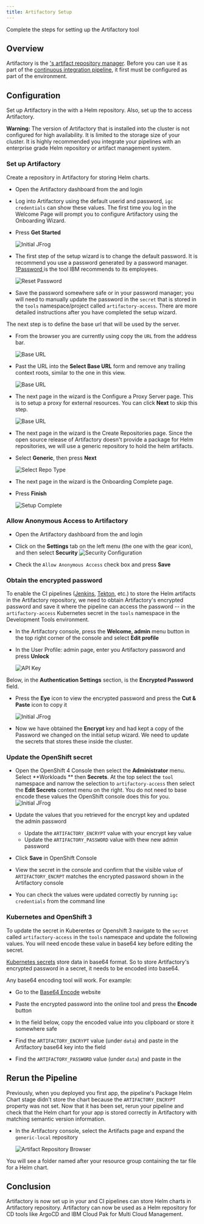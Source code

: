 ```yaml
---
title: Artifactory Setup
---
```



<PageDescription>

Complete the steps for setting up the Artifactory tool

</PageDescription>

## Overview

Artifactory is the [<Globals name="env" />'s artifact repository manager](/guides/artifact-management).
Before you can use it as part of the [continuous integration pipeline](/guides/continuous-integration),
it first must be configured as part of the environment.

##  Configuration

Set up Artifactory in the <Globals name="env" /> with a Helm repository.
Also, set up the <Globals name="env" /> to access Artifactory.

<InlineNotification kind="warning">

**Warning:** The version of Artifactory that is installed into the cluster is
 not configured for high availability. It is limited to the
  storage size of your cluster. It is highly recommended you integrate your
   pipelines with an enterprise grade Helm repository or artifact
    management
    system.  
     
</InlineNotification>

### Set up Artifactory

Create a repository in Artifactory for storing Helm charts.

- Open the Artifactory dashboard from the [<Globals name="dashboard" />](/getting-started/dashboard) and login

- Log into Artifactory using the default userid and password, `igc credentials` can show these values. The first time
you log in the Welcome Page will prompt you to configure Artifactory using the Onboarding Wizard.

- Press **Get Started**

  <ArtDirection>

  ![Initial JFrog](/images/1-jfrog.png)

  </ArtDirection>

- The first step of the setup wizard is to change the default password. It is
 recommend you use a password generated by a password manager. [1Password
 ](https://1password.com) is the tool IBM recommends to its employees.

  <ArtDirection>

  ![Reset Password](/images/2-resetpassword.png)

  </ArtDirection>

- Save the password somewhere safe or in your password manager; you will need to
  manually update the password in the  `secret` that is stored in the `tools` namespace/project
  called `artifactory-access`. There are more detailed instructions after you
  have completed the setup wizard.

The next step is to define the base url that will be used by the server. 

- From the browser you are currently using copy the `URL` from the address bar.

  <ArtDirection>

  ![Base URL](/images/3-baseurl.png)

  </ArtDirection>

- Past the URL into the **Select Base URL** form and remove any trailing
 context roots, similar to the one in this view.

  <ArtDirection>

  ![Base URL](/images/3-baseurl-complete.png)

  </ArtDirection>

- The next page in the wizard is the Configure a Proxy Server page. This is to
  setup a proxy for external resources. You can click **Next** to skip this
  step.

  <ArtDirection>

  ![Base URL](/images/4-proxy.png)

  </ArtDirection>

- The next page in the wizard is the Create Repositories page. Since the open source release of
  Artifactory doesn't provide a package for Helm repositories, we will use a generic repository to hold the helm
  artifacts.

- Select **Generic**, then press **Next**

  <ArtDirection>

  ![Select Repo Type](/images/5-selectrepotype.png)

  </ArtDirection>

- The next page in the wizard is the Onboarding Complete page. 

- Press **Finish**

  <ArtDirection>

  ![Setup Complete](/images/5-createcomplete.png)

  </ArtDirection>

### Allow Anonymous Access to Artifactory

- Open the Artifactory dashboard from the [<Globals name="dashboard" />](/getting-started/dashboard) and login

- Click on the **Settings** tab on the left menu (the one with the gear icon), and then select
 **Security**
    ![Security Configuration](/images/securitysettings.png)

- Check the `Allow Anonymous Access` check box and press **Save**

### Obtain the encrypted password 

To enable the CI pipelines ([Jenkins](/guides/continuous-integration), [Tekton](/guides/continuous-integration-tekton), etc.)
to store the Helm artifacts in the Artifactory repository, we need to obtain
Artifactory's encrypted password and save it where the pipeline can access the password -- in the `artifactory-access`
Kubernetes secret in the `tools` namespace in the Development Tools environment.

- In the Artifactory console, press the **Welcome, admin** menu button in the top right corner of the console and select **Edit profile**

- In the User Profile: admin page, enter you Artifactory password and press **Unlock**

  <ArtDirection>

  ![API Key](/images/jfrogapikey.png)

  </ArtDirection>

Below, in the **Authentication Settings** section, is the **Encrypted Password** field.

- Press the **Eye** icon to view the encrypted password and press the **Cut & Paste** icon to copy it

  <ArtDirection>

  ![Initial JFrog](/images/viewapikey.png)

  </ArtDirection>

- Now we have obtained the **Encrypt** key and had kept a copy of the
  Password we changed on the initial setup wizard. We need to update the
  secrets that stores these inside the cluster.

### Update the OpenShift secret

- Open the OpenShift 4 Console then select the **Administrator** menu. Select **Workloads
  ** then **Secrets**. At the top select the `tool` namespace and narrow the selection to
  `artifactory-access` then select the **Edit Secrets** context menu on the right. You do
  not need to base encode these values the OpenShift console does this for you.
  ![Initial JFrog](/images/settingskeys.png)

- Update the values that you retrieved for the encrypt key and updated the
 admin password
    - Update the `ARTIFACTORY_ENCRYPT` value with your encrypt key value
    - Update the `ARTIFACTORY_PASSWORD` value with thew new admin password
 
- Click **Save** in OpenShift Console 

- View the secret in the console and confirm that the visible value of `ARTIFACTORY_ENCRPT` matches the encrypted password shown in the Artifactory console

- You can check the values were updated correctly by running `igc credentials` from the command line

### Kubernetes and OpenShift 3

To update the secret in Kuberentes or Openshift 3 navigate to the `secret` called `artifactory-access`
in the `tools` namespace and update the following values. You will need encode these value in base64 key before
editing the secret.

[Kubernetes secrets](https://kubernetes.io/docs/concepts/configuration/secret/#creating-a-secret-manually) 
store data in base64 format. So to store Artifactory's encrypted password in a secret, it needs to be encoded into
base64.

Any base64 encoding tool will work. For example:

- Go to the [Base64 Encode](https://www.base64encode.org/) website

- Paste the encrypted password into the online tool and press the **Encode** button

- In the field below, copy the encoded value into you clipboard or store it somewhere safe

- Find the `ARTIFACTORY_ENCRYPT` value (under `data`) and paste in the Artifactory base64 key into the field

- Find the `ARTIFACTORY_PASSWORD` value (under `data`) and paste in the

## Rerun the Pipeline

Previously, when you deployed you first app, the pipeline's Package Helm Chart stage didn't store the chart because 
the `ARTIFACTORY_ENCRYPT` property was not set. Now that it has been set, rerun your pipeline and check that the Helm
chart for your app is stored correctly in Artifactory with matching semantic version information.

- In the Artifactory console, select the Artifacts page and expand the `generic-local` repository

  <ArtDirection>

  ![Artifact Repository Browser](/images/artifact-repo-browser.png)

  </ArtDirection>

You will see a folder named after your resource group containing the tar file for a Helm chart.

## Conclusion

Artifactory is now set up in your <Globals name="env" /> and CI pipelines can
 store Helm charts in Artifactory repository. Artifactory can now be used as a
  Helm repository for CD tools like ArgoCD and IBM Cloud Pak for Multi
   Cloud
   Management.
